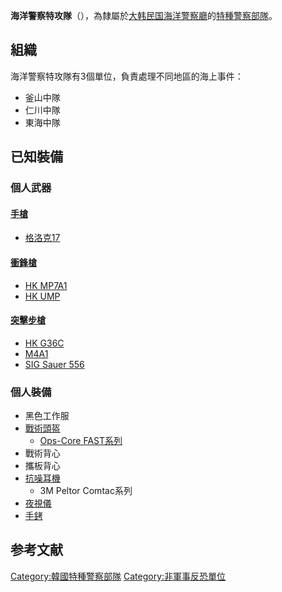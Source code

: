 {{NoteTA
|G1=Firearms
|G2=Military
|G3=長度單位
|G4=地區用語
|G5=地名
}}
{{Infobox law enforcement agency
|unit_name= 海洋警察特攻隊
|nativenamea = {{lang|ko|해양경찰특공대}}
|image2=[[File:SSAT_01.jpg|280px]]
|caption2= 海洋警察特攻隊
|country= {{ROK}}
|type= [[準軍事化|準軍事化]][[特種警察部隊|特種警察部隊]]
|branch= [[海洋警察廳|海洋警察廳]]
|dates= 
|specialization= 海上[[反恐|反恐]]、[[要員保護|要員保護]]、[[特種作戰|特種作戰]]
|command_structure= 
|size= 
|current_commander=  
|garrison= 
|ceremonial_chief=
|nickname= 
|motto= 
|colors= 
|march=
|mascot= 
|battles= 
|notable_commanders= 
|anniversaries= 
|decorations=
|identification_symbol=
|identification_symbol_label=
}}
'''海洋警察特攻隊'''（{{kor|해양경찰특공대|海洋警察特攻隊|名=南}}），為隸屬於[[大韩民国|大韩民国]][[海洋警察廳|海洋警察廳]]的[[特種警察部隊|特種警察部隊]]。

== 組織 ==
海洋警察特攻隊有3個單位，負責處理不同地區的海上事件：
* 釜山中隊
* 仁川中隊
* 東海中隊

== 已知裝備 ==

===個人武器===

==== [[手槍|手槍]] ====
* [[格洛克17|格洛克17]]

==== [[衝鋒槍|衝鋒槍]] ====
* [[HK_MP7衝鋒槍|HK MP7A1]]
* [[HK_UMP衝鋒槍|HK UMP]]

==== [[突擊步槍|突擊步槍]]====
* [[HK_G36突擊步槍|HK G36C]]
* [[M4卡賓槍|M4A1]]
* [[SIG_SG_556突擊步槍|SIG Sauer 556]]

===個人裝備===
* 黑色工作服
* [[戰術頭盔|戰術頭盔]]
** [[未來突擊外殼技術頭盔|Ops-Core FAST系列]]
* 戰術背心
* 攜板背心
* [[抗噪耳機|抗噪耳機]]
** 3M Peltor Comtac系列
* [[夜視儀|夜視儀]]
* [[手銬|手銬]]

== 参考文献 ==
{{Reflist}}

[[Category:韓國特種警察部隊|Category:韓國特種警察部隊]]
[[Category:非軍事反恐單位|Category:非軍事反恐單位]]